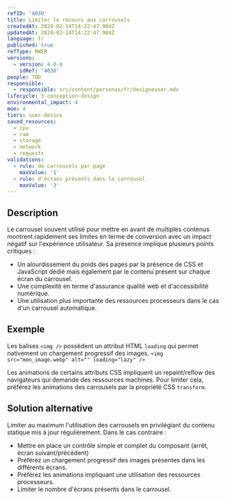 ```yaml
---
refID: '4030'
title: Limiter le recours aux carrousels
createdAt: 2024-02-14T14:22:47.984Z
updatedAt: 2024-02-14T14:22:47.984Z
language: fr
published: true
refType: RWEB
versions:
  - version: 4.0.0
    idRef: '4030'
people: TBD
responsible:
  - responsible: src/content/personas/fr/designeuser.mdx
lifecycle: 3-conception-design
environmental_impact: 4
moe: 4
tiers: user-device
saved_resources:
  - cpu
  - ram
  - storage
  - network
  - requests
validations:
  - rule: de carrousels par page
    maxValue: '1'
  - rule: d'écrans présents dans le carrousel
    maxValue: '3'
---
```


## Description

Le carrousel souvent utilisé pour mettre en avant de multiples contenus montrent rapidement ses limites en terme de conversion avec un impact négatif sur l'expérience utilisateur. Sa présence implique plusieurs points critiques :

* Un alourdissement du poids des pages par la présence de CSS et JavaScript dédié mais également par le contenu présent sur chaque écran du carrousel.
* Une complexité en terme d'assurance qualité web et d'accessibilité numérique.
* Une utilisation plus importante des ressources processeurs dans le cas d'un carrousel automatique.

## Exemple

Les balises `<img />` possèdent un attribut HTML `loading` qui permet nativement un chargement progressif des images.
`<img src="mon_image.webp" alt="" loading="lazy" />`

Les animations de certains attributs CSS impliquent un repaint/reflow des navigateurs qui demande des ressources machines. Pour limiter cela, préférez les animations des carrousels par la propriété CSS `transform`.

## Solution alternative

Limiter au maximum l'utilisation des carrousels en privilégiant du contenu statique mis à jour régulièrement.
Dans le cas contraire :

* Mettre en place un contrôle simple et complet du composant (arrêt, écran suivant/précédent)
* Préférez un chargement progressif des images présentes dans les différents écrans.
* Préférez les animations impliquant une utilisation des ressources processeurs.
* Limiter le nombre d'écrans présents dans le carrousel.
